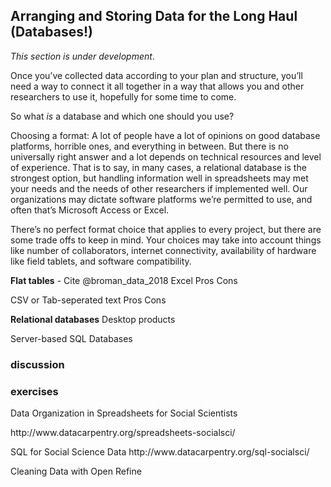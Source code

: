 ## Arranging and Storing Data for the Long Haul (Databases!)

<div class = rmdcaution> _This section is under development_. </div>

Once you’ve collected data according to your plan and structure, you’ll need a way to connect it all together in a way that allows you and other researchers to use it, hopefully for some time to come.

So what *is* a database and which one should you use?

Choosing a format:
A lot of people have a lot of opinions on good database platforms, horrible ones, and everything in between. But there is no universally right answer and a lot depends on technical resources and level of experience. That is to say, in many cases, a relational database is the strongest option, but handling information well in spreadsheets may met your needs and the needs of other researchers if implemented well. Our organizations may dictate software platforms we're permitted to use, and often that's Microsoft Access or Excel.

There's no perfect format choice that applies to every project, but there are some trade offs to keep in mind. Your choices may take into account things like number of collaborators, internet connectivity, availability of hardware like field tablets, and software compatibility.

**Flat tables**
	- Cite @broman_data_2018
Excel
  Pros
  Cons

CSV or Tab-seperated text
  Pros
  Cons

**Relational databases**
Desktop products


Server-based SQL Databases
  <!--figure out how to describe the difference. Desktop- the database engine is included in the software application, etc.-->

### discussion

### exercises

Data Organization in Spreadsheets for Social Scientists

http://www.datacarpentry.org/spreadsheets-socialsci/

SQL for Social Science Data
http://www.datacarpentry.org/sql-socialsci/

Cleaning Data with Open Refine
